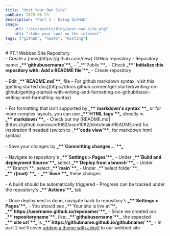 ```yaml
---
title: "Host Your Own Site"
pubDate: 2025-06-23
description: "Part 1 - Using GitHub"
image:
    url: "/src/assets/blog/your-own-site.png"
    alt: "stake your spot on the internet"
tags: ["github", "howto", "hosting"]
---
```


<BlogLayout
    title={frontmatter.title}
    description={frontmatter.description}
    image={frontmatter.image.url}
    alt={frontmatter.image.alt}
    date={(frontmatter.pubDate).toString().slice(0,10)}
    tags={frontmatter.tags}>

<span>
# PT.1 Webbed Site Repository
<br/>
- Create a [new](https://github.com/new) GitHub repository
- Repository name: <b class="text-sm"> _**`githubusername`**_</b>
- <sup>*</sup>_**`Public`**_
- Check <b class="text-sm">_**` Initialize this repository with: Add a README file`**_</b>
- Create repository
<br/>
<ImageView image = "/src/assets/blog/github/github-repo-setup.png" altText="GitHub Repository Setup"></ImageView>
<br/>
- Edit <b class="text-sm">_**`README.md`**_</b> file
- For github markdown syntax, visit this [getting started doc](https://docs.github.com/en/get-started/writing-on-github/getting-started-with-writing-and-formatting-on-github/basic-writing-and-formatting-syntax)
<br/>
<ImageView image = "/src/assets/blog/github/github-edit-readme.png" altText="Edit README.md"></ImageView>
<br/>
- For formatting that isn't supported by  <b class="text-sm">_**`markdown's syntax`**_</b> or for more complex layouts, you can use <b class="text-sm">_**`HTML tags`**_</b> directly in <b class="text-sm">_**`markdown`**_</b>
- Check out my [README.md](https://github.com/asce1062/asce1062/blob/main/README.md) for inspiration if needed (switch to <b class="text-sm">_**`code view`**_</b> for markdown html syntax)
<br/>
<ImageView image = "/src/assets/blog/github/github-html-in-markdown.png" altText="HTML in Markdown"></ImageView>
<br/>
- Save your changes by <b class="text-sm">_**`Committing changes...`**_</b>
<br/>
<ImageView image = "/src/assets/blog/github/github-commit-readme.png" altText="Commit changes..."></ImageView>
<br/>
- Navigate to repository's <b class="text-sm">_**`Settings > Pages`**_</b>
- Under <b class="text-sm">_**`Build and deployment Source`**_</b> select <b class="text-sm">_**`Deploy from a branch`**_</b>
- Under _**`Branch`**_ select <b class="text-sm">_**`main`**_</b>
- Under _**`select folder`**_ <b class="text-sm">_**`/(root)`**_</b>
- <b class="text-sm">_**`Save`**_</b> these changes
<br/>
<ImageView image = "/src/assets/blog/github/github-pages-setup.png" altText="GitHub Pages Setup"></ImageView>
<br/>
- A build should be automatically triggered
- Progress can be tracked under the repository's <b class="text-sm">_**`Actions`**_</b> tab
<br/>
<ImageView image = "/src/assets/blog/github/github-actions-tab.png" altText="GitHub Actions tab"></ImageView>
<br/>
- Once deployment is done, navigate back to repository's <b class="text-sm">_**`Settings > Pages`**_</b>
- You should see _**`Your site is live at`**_ <b class="text-sm">_**`https://username.github.io/reponame/`**_</b>
- Since we created our <b class="text-sm">_**`repositoryname`**_</b> like: <b class="text-sm">_**`githubusername`**_</b>, the expected <b class="text-sm">_**`site url`**_</b> is <b class="text-sm">_**`https://githubname.github.io/githubname/`**_</b>
- In part 2 we'll cover <a href="/blog/2025-06-24-host-your-own-site-part-2-adding-a-theme-with-jekyll" aria-label="Visit the blog page">adding a theme with Jekyll</a> to our webbed site
</span>
</BlogLayout>
